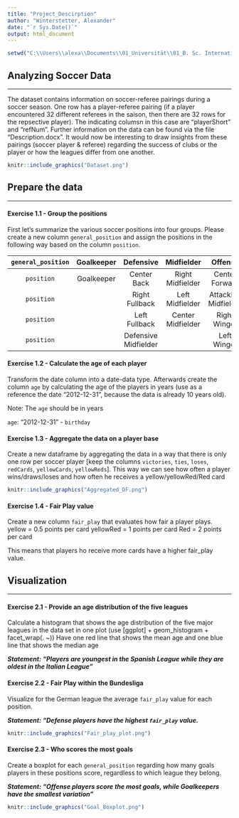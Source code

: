```yaml
---
title: "Project_Descirption"
author: "Winterstetter, Alexander"
date: "`r Sys.Date()`"
output: html_document
---
```


```r
setwd("C:\\Users\\alexa\\Documents\\01_Universität\\01_B. Sc. International Business Administration\\07_7. Semester\\05_Advanced Data Processing with R")
```
## **Analyzing Soccer Data**
________________________________________________________________________________
The dataset contains information on soccer-referee pairings during a soccer season. One row has a player-referee pairing (if a player encountered 32 different referees in the saison, then there are 32 rows for the repsective player). The indicating columsn in this case are "playerShort" and "refNum". Further information on the data can be found via the file "Description.docx". It would now be interesting to draw insights from these pairings (soccer player & referee) regarding the success of clubs or the player or how the leagues differ from one another.

```r
knitr::include_graphics("Dataset.png")
```




## Prepare the data
________________________________________________________________________________



#### Exercise 1.1 - Group the positions
First let's summarize the various soccer positions into four groups.
Please create a new column ```general_position``` and assign the positions in the following way based on the column ```position```.

| ```general_position``` | Goalkeeper    | Defensive            | Midfielder       | Offense
|:---------------:|:-------------:|:--------------------:|:----------------:|:----------------:|
|```position```| Goalkeeper    | Center Back          | Right Midfielder | Center Forward   |
|```position```| |Right Fullback       | Left Midfielder  | Attacking Midfielder|
|```position```| |Left Fullback        | Center Midfielder| Right Winger     |
|```position```| |Defensive Midfielder |                  | Left Winger      |
 


#### Exercise 1.2 - Calculate the age of each player
Transform the date column into a date-data type. Afterwards create the column ```age``` by calculating the age of the players in years (use as a reference the date "2012-12-31", because the data is already 10 years old).

Note: The ```age``` should be in years

```age```: "2012-12-31" - ```birthday```



#### Exercise 1.3 - Aggregate the data on a player base
Create a new dataframe by aggregating the data in a way that there is only one row per soccer player [keep the columns ```victories```, ```ties```, ```loses```, ```redCards```, ```yellowCards```, ```yellowReds```].
This way we can see how often a player wins/draws/loses and how often he receives a yellow/yellowRed/Red card

```r
knitr::include_graphics("Aggregated_DF.png")
```



#### Exercise 1.4 - Fair Play value
Create a new column ```fair_play``` that evaluates how fair a player plays.
yellow = 0.5 points per card
yellowRed = 1 points per card
Red = 2 points per card

This means that players ho receive more cards have a higher fair_play value.



## Visualization
________________________________________________________________________________



#### Exercise 2.1 - Provide an age distribution of the five leagues

Calculate a histogram that shows the age distribution of the five major leagues in the data set in one plot (use [ggplot] + geom_histogram + facet_wrap(. ~))
Have one red line that shows the mean age and one blue line that shows the median age

__*Statement: "Players are youngest in the Spanish League while they are oldest in the Italian League"*__


#### Exercise 2.2 - Fair Play within the Bundesliga

Visualize for the German league the average ```fair_play``` value for each position.

__*Statement: "Defense players have the highest ```fair_play``` value.*__

```r
knitr::include_graphics("Fair_play_plot.png")
```

#### Exercise 2.3 - Who scores the most goals
Create a boxplot for each ```general_position``` regarding how many goals players in these positions score, regardless to which league they belong.

__*Statement: "Offense players score the most goals, while Goalkeepers have the smallest variation"*__

```r
knitr::include_graphics("Goal_Boxplot.png")
```
